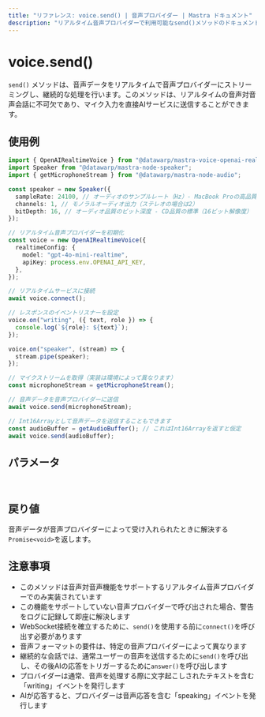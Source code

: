 ```yaml
---
title: "リファレンス: voice.send() | 音声プロバイダー | Mastra ドキュメント"
description: "リアルタイム音声プロバイダーで利用可能なsend()メソッドのドキュメント。連続処理のための音声データをストリーミングします。"
---
```


# voice.send()

`send()` メソッドは、音声データをリアルタイムで音声プロバイダーにストリーミングし、継続的な処理を行います。このメソッドは、リアルタイムの音声対音声会話に不可欠であり、マイク入力を直接AIサービスに送信することができます。

## 使用例

```typescript
import { OpenAIRealtimeVoice } from "@datawarp/mastra-voice-openai-realtime";
import Speaker from "@datawarp/mastra-node-speaker";
import { getMicrophoneStream } from "@datawarp/mastra-node-audio";

const speaker = new Speaker({
  sampleRate: 24100, // オーディオのサンプルレート（Hz）- MacBook Proの高品質オーディオの標準
  channels: 1, // モノラルオーディオ出力（ステレオの場合は2）
  bitDepth: 16, // オーディオ品質のビット深度 - CD品質の標準（16ビット解像度）
});

// リアルタイム音声プロバイダーを初期化
const voice = new OpenAIRealtimeVoice({
  realtimeConfig: {
    model: "gpt-4o-mini-realtime",
    apiKey: process.env.OPENAI_API_KEY,
  },
});

// リアルタイムサービスに接続
await voice.connect();

// レスポンスのイベントリスナーを設定
voice.on("writing", ({ text, role }) => {
  console.log(`${role}: ${text}`);
});

voice.on("speaker", (stream) => {
  stream.pipe(speaker);
});

// マイクストリームを取得（実装は環境によって異なります）
const microphoneStream = getMicrophoneStream();

// 音声データを音声プロバイダーに送信
await voice.send(microphoneStream);

// Int16Arrayとして音声データを送信することもできます
const audioBuffer = getAudioBuffer(); // これはInt16Arrayを返すと仮定
await voice.send(audioBuffer);
```

## パラメータ

<br />
<PropertiesTable
  content={[
    {
      name: "audioData",
      type: "NodeJS.ReadableStream | Int16Array",
      description:
        "音声プロバイダーに送信する音声データ。読み取り可能なストリーム（マイクストリームなど）または音声サンプルのInt16Arrayを指定できます。",
      isOptional: false,
    },
  ]}
/>

## 戻り値

音声データが音声プロバイダーによって受け入れられたときに解決する`Promise<void>`を返します。

## 注意事項

- このメソッドは音声対音声機能をサポートするリアルタイム音声プロバイダーでのみ実装されています
- この機能をサポートしていない音声プロバイダーで呼び出された場合、警告をログに記録して即座に解決します
- WebSocket接続を確立するために、`send()`を使用する前に`connect()`を呼び出す必要があります
- 音声フォーマットの要件は、特定の音声プロバイダーによって異なります
- 継続的な会話では、通常ユーザーの音声を送信するために`send()`を呼び出し、その後AIの応答をトリガーするために`answer()`を呼び出します
- プロバイダーは通常、音声を処理する際に文字起こしされたテキストを含む「writing」イベントを発行します
- AIが応答すると、プロバイダーは音声応答を含む「speaking」イベントを発行します
